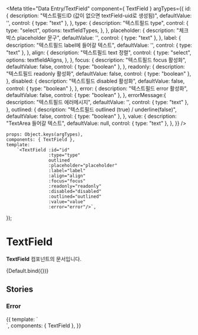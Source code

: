 
<Meta
    title="Data Entry/TextField"
    component={ TextField }
    argTypes={{
        id: {
            description: "텍스트필드ID (값이 없으면 textField-uid로 생성됨)",
            defaultValue: '',
            control: { type: "text" },
        },
        type: {
            description: "텍스트필드 type",
            control: {
            type: "select",
            options: textfieldTypes,
           },
        },
        placeholder: {
            description: "체크박스 placeholder 문구",
            defaultValue: '',
            control: { type: "text" },
        },
        label: {
            description: "텍스트필드 label에 들어갈 텍스트",
            defaultValue: '',
            control: { type: "text" },
        },
        align: {
            description: "텍스트필드 text 정렬",
            control: {
            type: "select",
            options: textfieldAligns,
           },
        },
        focus: {
            description: "텍스트필드 focus 활성화",
            defaultValue: false,
            control: { type: "boolean" },
        },
        readonly: {
            description: "텍스트필드 readonly 활성화",
            defaultValue: false,
            control: { type: "boolean" },
        },
        disabled: {
            description: "텍스트필드 disabled 활성화",
            defaultValue: false,
            control: { type: "boolean" },
        },
        error: {
            description: "텍스트필드 error 활성화",
            defaultValue: false,
            control: { type: "boolean" },
        },
        errorMessage:{
            description: "텍스트필드 에러메시지",
            defaultValue: '',
            control: { type: "text" },
        },
        outlined: {
            description: "텍스트필드 outlined (true) / underline(false)",
            defaultValue: false,
            control: { type: "boolean" },
        },
        value: {
            description: "TextArea 들어갈 텍스트",
            defaultValue: null,
            control: { type: "text" },
        },
    }}
/>


    props: Object.keys(argTypes),
    components: { TextField },
    template:
        `<TextField :id="id"
                    :type="type"
                    outlined
                    :placeholder="placeholder"
                    :label="label"
                    :align="align"
                    :focus="focus"
                    :readonly="readonly"
                    :disabled="disabled"
                    :outlined="outlined"
                    :value="value"
                    :error="error"/>`,
});

# TextField

**TextField** 컴포넌트의 문서입니다.

<Story name="Default" height="100px">
    {Default.bind({})}
</Story>

<ArgsTable story="Default" />

## Stories
### Error

<Canvas>
    <Story name="Error" height="200px">
        {{
            template: `
                <div style="width:300px">
                    <TextField
                        type="text"
                        error
                        error-message="내용을 입력해주세요."
                        :outlined="false"
                        placeholder="underlined + error + error msg"
                        class="mb-20"
                    />
                    <TextField
                        type="text"
                        error
                        error-message="내용을 입력해주세요."
                        outlined
                        placeholder="outlined + error + error msg"
                        class="mb-20"
                    />
                    <TextField
                        type="text"
                        error
                        error-message="내용을 입력해주세요."
                        outlined
                        label="label"
                        placeholder="outlined + error + label"
                        class="mb-20"
                    />
                </div>
            `,
            components: { TextField },
        }}
    </Story>
</Canvas>



